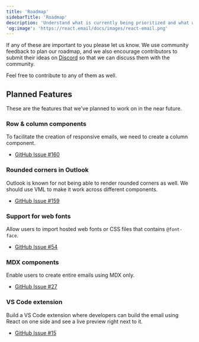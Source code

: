 ```yaml
---
title: 'Roadmap'
sidebarTitle: 'Roadmap'
description: 'Understand what is currently being prioritized and what we are planning to build in the near future.'
'og:image': 'https://react.email/docs/images/react-email.png'
---
```


If any of these are important to you please let us know. We use community feedback to plan our roadmap, and we also encourage contributors to submit their ideas on [Discord](https://react.email/discord) so that we can discuss them with the community.

Feel free to contribute to any of them as well.

## Planned Features

These are the features that we've planned to work on in the near future.

### Row & column components

To facilitate the creation of responsive emails, we need to create a column component.

- [GitHub Issue #160](https://github.com/zenorocha/react-email/issues/160)

### Rounded corners in Outlook

Outlook is known for not being able to render rounded corners as well. We should use VML to make it work across different components.

- [GitHub Issue #159](https://github.com/zenorocha/react-email/issues/159)

### Support for web fonts

Allow users to import hosted web fonts or CSS files that contains `@font-face`.

- [GitHub Issue #54](https://github.com/zenorocha/react-email/issues/54)

### MDX components

Enable users to create entire emails using MDX only.

- [GitHub Issue #27](https://github.com/zenorocha/react-email/issues/27)

### VS Code extension

Build a VS Code extension where developers can build the email using React on one side and see a live preview right next to it.

- [GitHub Issue #15](https://github.com/zenorocha/react-email/issues/15)
